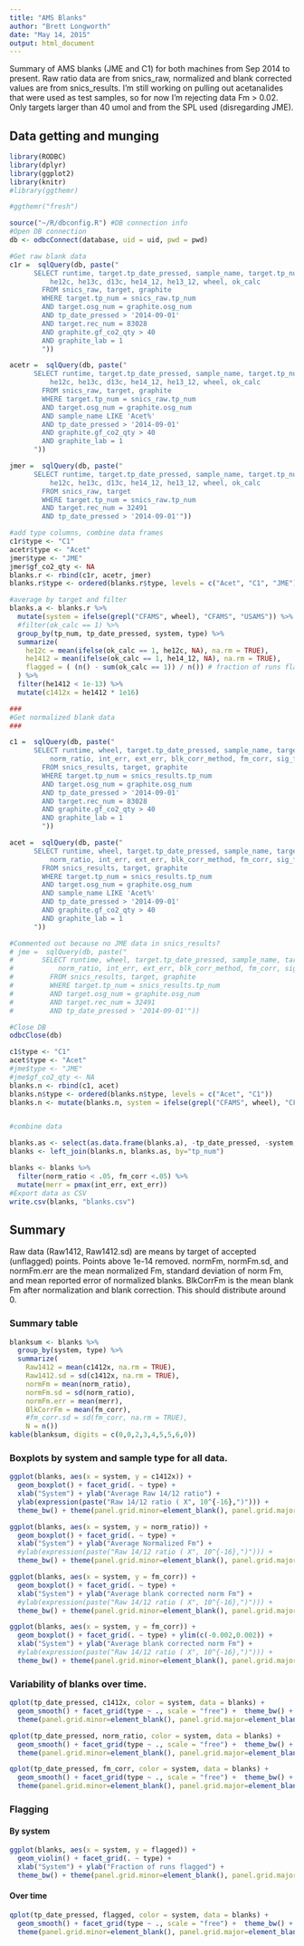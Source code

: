 ```yaml
---
title: "AMS Blanks"
author: "Brett Longworth"
date: "May 14, 2015"
output: html_document
---
```


Summary of AMS blanks (JME and C1) for both machines from Sep 2014 to present. Raw ratio data are from snics_raw, normalized and blank corrected values are from snics_results. I'm still working on pulling out acetanalides that were used as test samples, so for now I'm rejecting data Fm > 0.02. Only targets larger than 40 umol and from the SPL used (disregarding JME).

## Data getting and munging

```r
library(RODBC)
library(dplyr)
library(ggplot2)
library(knitr)
#library(ggthemr)

#ggthemr("fresh")

source("~/R/dbconfig.R") #DB connection info
#Open DB connection
db <- odbcConnect(database, uid = uid, pwd = pwd)

#Get raw blank data
c1r =  sqlQuery(db, paste("
      SELECT runtime, target.tp_date_pressed, sample_name, target.tp_num, gf_co2_qty, 
          he12c, he13c, d13c, he14_12, he13_12, wheel, ok_calc
        FROM snics_raw, target, graphite
      	WHERE target.tp_num = snics_raw.tp_num
        AND target.osg_num = graphite.osg_num
        AND tp_date_pressed > '2014-09-01'
        AND target.rec_num = 83028
        AND graphite.gf_co2_qty > 40
        AND graphite_lab = 1
        "))

acetr =  sqlQuery(db, paste("
      SELECT runtime, target.tp_date_pressed, sample_name, target.tp_num, gf_co2_qty, 
          he12c, he13c, d13c, he14_12, he13_12, wheel, ok_calc
        FROM snics_raw, target, graphite
      	WHERE target.tp_num = snics_raw.tp_num
        AND target.osg_num = graphite.osg_num
        AND sample_name LIKE 'Acet%'
        AND tp_date_pressed > '2014-09-01'
        AND graphite.gf_co2_qty > 40
        AND graphite_lab = 1
      "))

jmer =  sqlQuery(db, paste("
      SELECT runtime, target.tp_date_pressed, sample_name, target.tp_num, 
          he12c, he13c, d13c, he14_12, he13_12, wheel, ok_calc
        FROM snics_raw, target
      	WHERE target.tp_num = snics_raw.tp_num
        AND target.rec_num = 32491
        AND tp_date_pressed > '2014-09-01'"))

#add type columns, combine data frames
c1r$type <- "C1"
acetr$type <- "Acet"
jmer$type <- "JME"
jmer$gf_co2_qty <- NA
blanks.r <- rbind(c1r, acetr, jmer)
blanks.r$type <- ordered(blanks.r$type, levels = c("Acet", "C1", "JME"))

#average by target and filter
blanks.a <- blanks.r %>%
  mutate(system = ifelse(grepl("CFAMS", wheel), "CFAMS", "USAMS")) %>%
  #filter(ok_calc == 1) %>%
  group_by(tp_num, tp_date_pressed, system, type) %>%
  summarize(
    he12c = mean(ifelse(ok_calc == 1, he12c, NA), na.rm = TRUE),
    he1412 = mean(ifelse(ok_calc == 1, he14_12, NA), na.rm = TRUE),
    flagged = ( (n() - sum(ok_calc == 1)) / n()) # fraction of runs flagged
  ) %>%
  filter(he1412 < 1e-13) %>%
  mutate(c1412x = he1412 * 1e16)

###
#Get normalized blank data
###

c1 =  sqlQuery(db, paste("
      SELECT runtime, wheel, target.tp_date_pressed, sample_name, target.rec_num, target.tp_num, gf_co2_qty, 
          norm_ratio, int_err, ext_err, blk_corr_method, fm_corr, sig_fm_corr, ss
        FROM snics_results, target, graphite
        WHERE target.tp_num = snics_results.tp_num
        AND target.osg_num = graphite.osg_num
        AND tp_date_pressed > '2014-09-01'
        AND target.rec_num = 83028
        AND graphite.gf_co2_qty > 40
        AND graphite_lab = 1
        "))

acet =  sqlQuery(db, paste("
      SELECT runtime, wheel, target.tp_date_pressed, sample_name, target.rec_num, target.tp_num, gf_co2_qty, 
          norm_ratio, int_err, ext_err, blk_corr_method, fm_corr, sig_fm_corr, ss
        FROM snics_results, target, graphite
        WHERE target.tp_num = snics_results.tp_num
        AND target.osg_num = graphite.osg_num
        AND sample_name LIKE 'Acet%'
        AND tp_date_pressed > '2014-09-01'
        AND graphite.gf_co2_qty > 40
        AND graphite_lab = 1
      "))

#Commented out because no JME data in snics_results?
# jme =  sqlQuery(db, paste("
#       SELECT runtime, wheel, target.tp_date_pressed, sample_name, target.rec_num, target.tp_num, gf_co2_qty, 
#           norm_ratio, int_err, ext_err, blk_corr_method, fm_corr, sig_fm_corr, ss
#         FROM snics_results, target, graphite
#         WHERE target.tp_num = snics_results.tp_num
#         AND target.osg_num = graphite.osg_num
#         AND target.rec_num = 32491
#         AND tp_date_pressed > '2014-09-01'"))

#Close DB
odbcClose(db)

c1$type <- "C1"
acet$type <- "Acet"
#jme$type <- "JME"
#jme$gf_co2_qty <- NA
blanks.n <- rbind(c1, acet)
blanks.n$type <- ordered(blanks.n$type, levels = c("Acet", "C1"))
blanks.n <- mutate(blanks.n, system = ifelse(grepl("CFAMS", wheel), "CFAMS", "USAMS"))


#combine data

blanks.as <- select(as.data.frame(blanks.a), -tp_date_pressed, -system, -type)
blanks <- left_join(blanks.n, blanks.as, by="tp_num")

blanks <- blanks %>% 
  filter(norm_ratio < .05, fm_corr <.05) %>% 
  mutate(merr = pmax(int_err, ext_err))
#Export data as CSV
write.csv(blanks, "blanks.csv")
```


## Summary

Raw data (Raw1412, Raw1412.sd) are means by target of accepted (unflagged) points. Points above 1e-14 removed. normFm, normFm.sd, and normFm.err are the mean normalized Fm, standard deviation of norm Fm, and mean reported error of normalized blanks. BlkCorrFm is the mean blank Fm after normalization and blank correction. This should distribute around 0.

### Summary table

```r

blanksum <- blanks %>%
  group_by(system, type) %>%
  summarize(
    Raw1412 = mean(c1412x, na.rm = TRUE),
    Raw1412.sd = sd(c1412x, na.rm = TRUE),
    normFm = mean(norm_ratio),
    normFm.sd = sd(norm_ratio),
    normFm.err = mean(merr),
    BlkCorrFm = mean(fm_corr),
    #fm_corr.sd = sd(fm_corr, na.rm = TRUE),
    N = n())
kable(blanksum, digits = c(0,0,2,3,4,5,5,6,0))
```

### Boxplots by system and sample type for all data.

```r
ggplot(blanks, aes(x = system, y = c1412x)) + 
  geom_boxplot() + facet_grid(. ~ type) + 
  xlab("System") + ylab("Average Raw 14/12 ratio") +
  ylab(expression(paste("Raw 14/12 ratio ( X", 10^{-16},")"))) +
  theme_bw() + theme(panel.grid.minor=element_blank(), panel.grid.major=element_blank())

ggplot(blanks, aes(x = system, y = norm_ratio)) + 
  geom_boxplot() + facet_grid(. ~ type) + 
  xlab("System") + ylab("Average Normalized Fm") +
  #ylab(expression(paste("Raw 14/12 ratio ( X", 10^{-16},")"))) +
  theme_bw() + theme(panel.grid.minor=element_blank(), panel.grid.major=element_blank())

ggplot(blanks, aes(x = system, y = fm_corr)) + 
  geom_boxplot() + facet_grid(. ~ type) + 
  xlab("System") + ylab("Average blank corrected norm Fm") +
  #ylab(expression(paste("Raw 14/12 ratio ( X", 10^{-16},")"))) +
  theme_bw() + theme(panel.grid.minor=element_blank(), panel.grid.major=element_blank())

ggplot(blanks, aes(x = system, y = fm_corr)) + 
  geom_boxplot() + facet_grid(. ~ type) + ylim(c(-0.002,0.002)) +
  xlab("System") + ylab("Average blank corrected norm Fm") +
  #ylab(expression(paste("Raw 14/12 ratio ( X", 10^{-16},")"))) +
  theme_bw() + theme(panel.grid.minor=element_blank(), panel.grid.major=element_blank())
```

### Variability of blanks over time.

```r
qplot(tp_date_pressed, c1412x, color = system, data = blanks) +
  geom_smooth() + facet_grid(type ~ ., scale = "free") +  theme_bw() + 
  theme(panel.grid.minor=element_blank(), panel.grid.major=element_blank())

qplot(tp_date_pressed, norm_ratio, color = system, data = blanks) +
  geom_smooth() + facet_grid(type ~ ., scale = "free") +  theme_bw() + 
  theme(panel.grid.minor=element_blank(), panel.grid.major=element_blank())

qplot(tp_date_pressed, fm_corr, color = system, data = blanks) +
  geom_smooth() + facet_grid(type ~ ., scale = "free") +  theme_bw() + 
  theme(panel.grid.minor=element_blank(), panel.grid.major=element_blank())
```

### Flagging

#### By system
```r
ggplot(blanks, aes(x = system, y = flagged)) + 
  geom_violin() + facet_grid(. ~ type) + 
  xlab("System") + ylab("Fraction of runs flagged") +
  theme_bw() + theme(panel.grid.minor=element_blank(), panel.grid.major=element_blank())
```

#### Over time

```r
qplot(tp_date_pressed, flagged, color = system, data = blanks) +
  geom_smooth() + facet_grid(type ~ ., scale = "free") +  theme_bw() + 
  theme(panel.grid.minor=element_blank(), panel.grid.major=element_blank())
```


